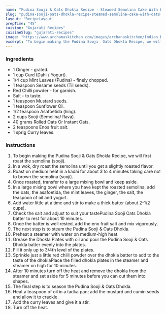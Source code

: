 ---
name: "Pudina Sooji & Oats Dhokla Recipe - Steamed Semolina Cake With Oats & Mint Leaves"
slug: "pudina-sooji-oats-dhokla-recipe-steamed-semolina-cake-with-oats-mint-leaves"
layout: 'RecipeLayout'
prepTime: "45"
cuisine: "Gujarati Recipes﻿"
cuisineSlug: "gujarati-recipes"
image: "https://www.archanaskitchen.com/images/archanaskitchen/Indian_Breakfast_Tiffins/Dhania_Pudina_Dhokla_recipe-4.jpg"
excerpt: "To begin making the Pudina Sooji  Oats Dhokla Recipe, we will first roast the semolina sooji"
---

### Ingredients

- 1 Ginger - grated.
- 1 cup Curd (Dahi / Yogurt).
- 1/4 cup Mint Leaves (Pudina) - finely chopped.
- 1 teaspoon Sesame seeds (Til seeds).
- Red Chilli powder - for garnish.
- Salt - to taste.
- 1 teaspoon Mustard seeds.
- 1 teaspoon Sunflower Oil.
- 1/2 teaspoon Asafoetida (hing).
- 2 cups Sooji (Semolina/ Rava).
- 40 grams Rolled Oats Or Instant Oats.
- 2 teaspoons Enos fruit salt.
- 1 sprig Curry leaves.

### Instructions

1. To begin making the Pudina Sooji & Oats Dhokla Recipe, we will first roast the semolina (sooji).
1. In a wok, dry roast the semolina until you get a slightly roasted flavor.
1. Roast on medium heat in a kadai for about 3 to 4 minutes taking care not to brown the semolina (sooji).
1. Once roasted, transfer to a large mixing bowl and keep aside.
1. In a large mixing bowl where you have kept the roasted semolina, add the oats, the asafoetida, the mint leaves, the ginger, the salt, the teaspoon of oil and yogurt.
1. Add water little at a time and stir to make a thick batter (about 2-1/2 cups).
1. Check the salt and adjust to suit your tastePudina Sooji Oats Dhokla batter to rest for about 10 minutes.
1. Once the batter is well rested, add the eno fruit salt and mix vigorously.
1. The next step is to steam the Pudina Sooji & Oats Dhokla.
1. Preheat a steamer with water on medium-high heat.
1. Grease the Dhokla Plates with oil and pour the Pudina Sooji & Oats Dhokla batter evenly into the plates.
1. Fill it only up to 3/4th level of the plates.
1. Sprinkle just a little red chilli powder over the dhokla batter to add to the taste of the dhoklaPlace the filled dhokla plates in the steamer and steamer on high for 10 minutes.
1. After 10 minutes turn off the heat and remove the dhokla from the steamer and set aside for 5 minutes before you can cut them into shapes.
1. The final step is to season the Pudina Sooji & Oats Dhokla.
1. Heat a teaspoon of oil in a tadka pan; add the mustard and cumin seeds and allow it to crackle.
1. Add the curry leaves and give it a stir.
1. Turn off the heat.
